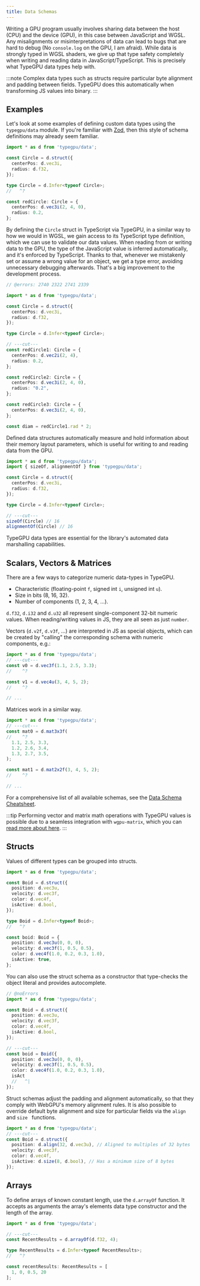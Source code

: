 ```yaml
---
title: Data Schemas
---
```


Writing a GPU program usually involves sharing data between the host (CPU) and the device (GPU), in this case between JavaScript and WGSL.
Any misalignments or misinterpretations of data can lead to bugs that are hard to debug (No `console.log` on the GPU, I am afraid).
While data is strongly typed in WGSL shaders, we give up that type safety completely when writing and reading data in JavaScript/TypeScript.
This is precisely what TypeGPU data types help with.

:::note
Complex data types such as structs require particular byte alignment and padding between fields. TypeGPU does this automatically when transforming JS values into binary.
:::

## Examples

Let's look at some examples of defining custom data types using the `typegpu/data` module. If you're familiar with [Zod](https://zod.dev/), then this style of schema definitions may already seem familiar.

```ts twoslash
import * as d from 'typegpu/data';

const Circle = d.struct({
  centerPos: d.vec3i,
  radius: d.f32,
});

type Circle = d.Infer<typeof Circle>;
//   ^?

const redCircle: Circle = {
  centerPos: d.vec3i(2, 4, 0),
  radius: 0.2,
};
```

By defining the `Circle` struct in TypeScript via TypeGPU, in a similar way to how we would in WGSL, we gain access to its TypeScript type
definition, which we can use to validate our data values. When reading from or writing data to the GPU, the type of the JavaScript value
is inferred automatically, and it's enforced by TypeScript. Thanks to that, whenever we mistakenly set or assume a wrong value for an object,
we get a type error, avoiding unnecessary debugging afterwards. That's a big improvement to the development process.

```ts twoslash
// @errors: 2740 2322 2741 2339

import * as d from 'typegpu/data';

const Circle = d.struct({
  centerPos: d.vec3i,
  radius: d.f32,
});

type Circle = d.Infer<typeof Circle>;

// ---cut---
const redCircle1: Circle = {
  centerPos: d.vec2i(2, 4), 
  radius: 0.2,
};

const redCircle2: Circle = {
  centerPos: d.vec3i(2, 4, 0), 
  radius: "0.2",
};

const redCircle3: Circle = {
  centerPos: d.vec3i(2, 4, 0), 
};

const diam = redCircle1.rad * 2;
```

Defined data structures automatically measure and hold information about their memory layout parameters, which is useful for writing to and reading data from the GPU.

```ts twoslash
import * as d from 'typegpu/data';
import { sizeOf, alignmentOf } from 'typegpu/data';

const Circle = d.struct({
  centerPos: d.vec3i,
  radius: d.f32,
});

type Circle = d.Infer<typeof Circle>;

// ---cut---
sizeOf(Circle) // 16
alignmentOf(Circle) // 16
```

TypeGPU data types are essential for the library's automated data marshalling capabilities.

## Scalars, Vectors & Matrices

There are a few ways to categorize numeric data-types in TypeGPU.
- Characteristic (floating-point `f`, signed int `i`, unsigned int `u`).
- Size in bits (8, 16, 32).
- Number of components (1, 2, 3, 4, ...).

`d.f32`, `d.i32` and `d.u32` all represent single-component 32-bit numeric values. When reading/writing values
in JS, they are all seen as just `number`.

Vectors (`d.v2f`, `d.v3f`, ...) are interpreted in JS as special objects, which can be created by "calling" the
corresponding schema with numeric components, e.g.:
```ts twoslash
import * as d from 'typegpu/data';
// ---cut---
const v0 = d.vec3f(1.1, 2.5, 3.3);
//    ^?

const v1 = d.vec4u(3, 4, 5, 2);
//    ^?

// ...
```

Matrices work in a similar way.
```ts twoslash
import * as d from 'typegpu/data';
// ---cut---
const mat0 = d.mat3x3f(
//    ^?
  1.1, 2.5, 3.3,
  1.2, 2.6, 3.4,
  1.3, 2.7, 3.5,
);

const mat1 = d.mat2x2f(3, 4, 5, 2);
//    ^?

// ...
```

For a comprehensive list of all available schemas, see the [Data Schema Cheatsheet](/TypeGPU/reference/data-schema-cheatsheet).

:::tip
Performing vector and matrix math operations with TypeGPU values is possible due
to a seamless integration with `wgpu-matrix`, which you can [read more about here](/TypeGPU/integration/working-with-wgpu-matrix).
:::

## Structs

Values of different types can be grouped into structs.

```ts twoslash
import * as d from 'typegpu/data';

const Boid = d.struct({
  position: d.vec3u,
  velocity: d.vec3f,
  color: d.vec4f,
  isActive: d.bool,
});

type Boid = d.Infer<typeof Boid>;
//   ^?

const boid: Boid = {
  position: d.vec3u(0, 0, 0),
  velocity: d.vec3f(1, 0.5, 0.5),
  color: d.vec4f(1.0, 0.2, 0.3, 1.0),
  isActive: true,
};
```

You can also use the struct schema as a constructor that type-checks the object literal and provides autocomplete.

```ts twoslash
// @noErrors
import * as d from 'typegpu/data';

const Boid = d.struct({
  position: d.vec3u,
  velocity: d.vec3f,
  color: d.vec4f,
  isActive: d.bool,
});

// ---cut---
const boid = Boid({
  position: d.vec3u(0, 0, 0),
  velocity: d.vec3f(1, 0.5, 0.5),
  color: d.vec4f(1.0, 0.2, 0.3, 1.0),
  isAct
  //   ^|
});
```

Struct schemas adjust the padding and alignment automatically, so that they comply with WebGPU's memory alignment rules.
It is also possible to override default byte alignment and size for particular fields via the `align` and `size ` functions.

```ts twoslash
import * as d from 'typegpu/data';
// ---cut---
const Boid = d.struct({
  position: d.align(32, d.vec3u), // Aligned to multiples of 32 bytes
  velocity: d.vec3f,
  color: d.vec4f,
  isActive: d.size(8, d.bool), // Has a minimum size of 8 bytes
});
```

## Arrays

To define arrays of known constant length, use the `d.arrayOf` function. It accepts as arguments the array's elements data type constructor and the length of the array.

```ts twoslash
import * as d from 'typegpu/data';

// ---cut---
const RecentResults = d.arrayOf(d.f32, 4);

type RecentResults = d.Infer<typeof RecentResults>;
//   ^?

const recentResults: RecentResults = [
  1, 0, 0.5, 20
];
```


